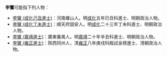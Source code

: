 '''李鸞'''可能指下列人物：
*[[李鸞_(成化己丑進士)|李鸞 (成化己丑進士)]]：河南確山人。明[[成化|成化]]五年已丑科進士、明朝政治人物。
*[[李鸞_(成化丁未進士)|李鸞 (成化丁未進士)]]：順天府固安人。明[[成化|成化]]二十三年丁未科進士、明朝政治人物。
*[[李鸞_(嘉靖進士)|李鸞 (嘉靖進士)]]：廣東番禺人。明[[嘉靖|嘉靖]]二十年辛丑科進士、明朝政治人物。
*[[李鸞_(雍正進士)|李鸞 (雍正進士)]]：陝西同州人，清[[雍正|雍正]]八年庚戌科殿試金榜進士、清朝政治人物。

{{disambig|Cat=二字李姓人名消歧義}}